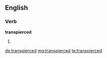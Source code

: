 ==English==

===Verb===
'''transpierced'''

# {{en-past of|transpierce}}

[[de:transpierced]]
[[mg:transpierced]]
[[te:transpierced]]